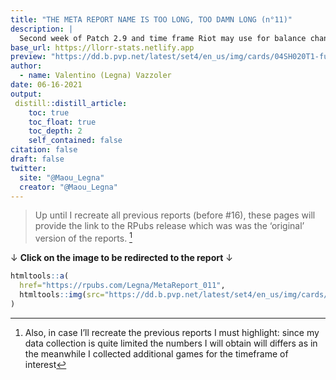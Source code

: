 ```yaml
---
title: "THE META REPORT NAME IS TOO LONG, TOO DAMN LONG (n°11)"
description: |
  Second week of Patch 2.9 and time frame Riot may use for balance changes
base_url: https://llorr-stats.netlify.app  
preview: "https://dd.b.pvp.net/latest/set4/en_us/img/cards/04SH020T1-full.png"
author:
  - name: Valentino (Legna) Vazzoler
date: 06-16-2021
output:
 distill::distill_article:
    toc: true
    toc_float: true
    toc_depth: 2
    self_contained: false
citation: false
draft: false
twitter:
  site: "@Maou_Legna"
  creator: "@Maou_Legna"
---
```


> Up until I recreate all previous reports (before #16), these pages will provide the link to the RPubs release which was was the 'original' version of the reports. [^1]

<aside>
$\downarrow$ **Click on the image to be redirected to the report** $\downarrow$
```r
htmltools::a(
  href="https://rpubs.com/Legna/MetaReport_011",
  htmltools::img(src="https://dd.b.pvp.net/latest/set4/en_us/img/cards/04SH020T1-full.png")
)
```
</aside>


[^1]: Also, in case I'll recreate the previous reports I must highlight: since my data collection is quite limited the numbers I will obtain will differs as in the meanwhile I collected additional games for the timeframe of interest
